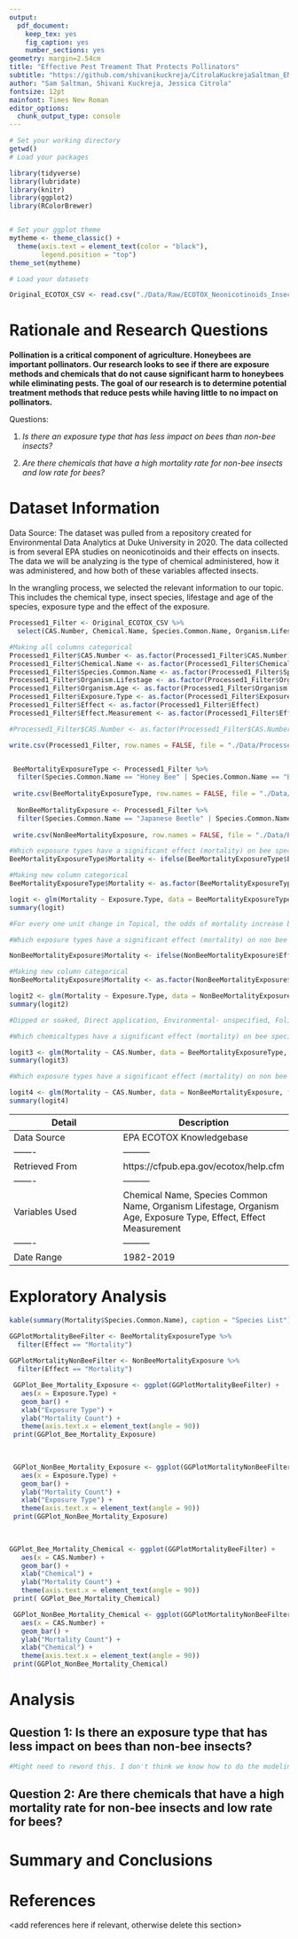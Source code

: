 ```yaml
---
output: 
  pdf_document:
    keep_tex: yes
    fig_caption: yes
    number_sections: yes
geometry: margin=2.54cm
title: "Effective Pest Treament That Protects Pollinators"
subtitle: "https://github.com/shivanikuckreja/CitrolaKuckrejaSaltman_ENV872_EDA_FinalProject/tree/main/Project"
author: "Sam Saltman, Shivani Kuckreja, Jessica Citrola"
fontsize: 12pt
mainfont: Times New Roman
editor_options: 
  chunk_output_type: console
---
```


\newpage
\tableofcontents 
\newpage
\listoftables 
\newpage
\listoffigures 
\newpage

```r
# Set your working directory
getwd()
# Load your packages

library(tidyverse)
library(lubridate)
library(knitr)
library(ggplot2)
library(RColorBrewer)


# Set your ggplot theme
mytheme <- theme_classic() +
  theme(axis.text = element_text(color = "black"), 
        legend.position = "top")
theme_set(mytheme)

# Load your datasets 

Original_ECOTOX_CSV <- read.csv("./Data/Raw/ECOTOX_Neonicotinoids_Insects_raw.csv", stringsAsFactors = TRUE)
```


# Rationale and Research Questions

**Pollination is a critical component of agriculture. Honeybees are important pollinators. Our research looks to see if there are exposure methods and chemicals that do not cause significant harm to honeybees while eliminating pests. The goal of our research is to determine potential treatment methods that reduce pests while having little to no impact on pollinators.**

Questions:

1.   _Is there an exposure type that has less impact on bees than non-bee insects?_

2.   _Are there chemicals that have a high mortality rate for non-bee insects and low rate for bees?_
  

\newpage

# Dataset Information

Data Source: The dataset was pulled from a repository created for Environmental Data Analytics at Duke University in 2020. The data collected is from several EPA studies on neonicotinoids and their effects on insects. The data we will be analyzing is the type of chemical administered, how it was administered, and how both of these variables affected insects. 

In the wrangling process, we selected the relevant information to our topic. This includes the chemical type, insect species, lifestage and age of the species, exposure type and the effect of the exposure.

```r
Processed1_Filter <- Original_ECOTOX_CSV %>%
  select(CAS.Number, Chemical.Name, Species.Common.Name, Organism.Lifestage, Organism.Age, Exposure.Type, Effect, Effect.Measurement) 

#Making all columns categorical
Processed1_Filter$CAS.Number <- as.factor(Processed1_Filter$CAS.Number)
Processed1_Filter$Chemical.Name <- as.factor(Processed1_Filter$Chemical.Name)
Processed1_Filter$Species.Common.Name <- as.factor(Processed1_Filter$Species.Common.Name)
Processed1_Filter$Organism.Lifestage <- as.factor(Processed1_Filter$Organism.Lifestage)
Processed1_Filter$Organism.Age <- as.factor(Processed1_Filter$Organism.Age)
Processed1_Filter$Exposure.Type <- as.factor(Processed1_Filter$Exposure.Type)
Processed1_Filter$Effect <- as.factor(Processed1_Filter$Effect)
Processed1_Filter$Effect.Measurement <- as.factor(Processed1_Filter$Effect.Measurement)

#Processed1_Filter$CAS.Number <- as.factor(Processed1_Filter$CAS.Number)

write.csv(Processed1_Filter, row.names = FALSE, file = "./Data/Processed/ProcessedForColumns")


 BeeMortalityExposureType <- Processed1_Filter %>%
  filter(Species.Common.Name == "Honey Bee" | Species.Common.Name == "Buff Tailed Bumblebee" | Species.Common.Name == "Carniolan Honey Bee" | Species.Common.Name == "Bumble Bee" | Species.Common.Name == "Italian Honeybee" | Species.Common.Name == "European Dark Bee" | Species.Common.Name == "Buff-tailed Bumblebee" | Species.Common.Name =="Stingless Bee"| Species.Common.Name == "Mason Bee")
 
 write.csv(BeeMortalityExposureType, row.names = FALSE, file = "./Data/Processed/BeeMortality")
 
  NonBeeMortalityExposure <- Processed1_Filter %>%
  filter(Species.Common.Name == "Japanese Beetle" | Species.Common.Name == "Wireworm" | Species.Common.Name == "Asian Citrus Psyllid" | Species.Common.Name == "Parasitoid Wasp" | Species.Common.Name =="Snout Beetle Family, Weevil" | Species.Common.Name =="Sweetpotato Whitefly" | Species.Common.Name =="Predatory Mite" | Species.Common.Name =="Scarab Beetle" | Species.Common.Name =="Ground Beetle Family" | Species.Common.Name =="Chalcid Wasp" | Species.Common.Name =="Spider/Mite Class" | Species.Common.Name =="Ladybird Beetle" | Species.Common.Name =="Argentine Ant" | Species.Common.Name =="Horned Oak Gall Wasp" | Species.Common.Name =="Tooth-necked Fungus Beetle" | Species.Common.Name =="Calico Scale" | Species.Common.Name =="Minute Parasitic Wasps" | Species.Common.Name =="Silkworm" | Species.Common.Name =="Moth And Butterfly Order" | Species.Common.Name =="Hemlock Wooly Adelgid" | Species.Common.Name =="Western Flower Thrips" | Species.Common.Name =="House Fly" | Species.Common.Name =="Spined Soldier Bug" | Species.Common.Name =="Eulophid Wasp" | Species.Common.Name =="Yellow Fever Mosquito" | Species.Common.Name =="Eastern Subterranean Termite" | Species.Common.Name =="Pea Aphid" | Species.Common.Name =="Glasshouse Potato Wasp" | Species.Common.Name =="Two Spotted Lady Beetle" | Species.Common.Name =="(Other)" | Species.Common.Name =="Parasitic Wasp" | Species.Common.Name =="Asian Lady Beetle" | Species.Common.Name =="Parastic Wasp" | Species.Common.Name =="Erythrina Gall Wasp" | Species.Common.Name =="Sevenspotted Lady Beetle" | Species.Common.Name =="Aphid Family" | Species.Common.Name =="Braconid Wasp" | Species.Common.Name =="Ladybird Beetle Family" | Species.Common.Name =="Spring Tiphia" | Species.Common.Name =="Rove Beetle Family" | Species.Common.Name =="Convergent Lady Beetle" | Species.Common.Name =="Tobacco Flea Beetle" | Species.Common.Name =="Beetle" | Species.Common.Name =="Leaf Beetle Family" |Species.Common.Name =="Codling Moth" | Species.Common.Name =="Fairyfly Parasitoid" | Species.Common.Name =="Mirid Bug" | Species.Common.Name =="Vedalia Beetle" | Species.Common.Name =="Egg Parasitoid" | Species.Common.Name =="Oystershell Scale Parasitoid" | Species.Common.Name =="Mite" | Species.Common.Name =="Corn Earworm" |Species.Common.Name =="Ox Beetle" | Species.Common.Name =="Armoured Scale Family" | Species.Common.Name =="Monarch Butterfly" | Species.Common.Name =="Braconid Parasitoid" | Species.Common.Name =="Jassid" | Species.Common.Name =="Pond Wolf Spider" | Species.Common.Name =="Lacewing" | Species.Common.Name =="Ant Family" |Species.Common.Name =="Euonymus Scale" | Species.Common.Name =="Minute Pirate Bug" | Species.Common.Name =="Colorado Potato Beetle" | Species.Common.Name =="Beetle Order" | Species.Common.Name =="True Bug Order" | Species.Common.Name =="Cotton Aphid" | Species.Common.Name =="" | Species.Common.Name =="" |Species.Common.Name =="Thrip Order" | Species.Common.Name =="Cabbage Looper" | Species.Common.Name =="Parasitoid" | Species.Common.Name =="Tobacco Aphid" | Species.Common.Name =="Citrus Leafminer" | Species.Common.Name =="Mosquito" | Species.Common.Name =="Flatheaded Appletree Borer" | Species.Common.Name =="Potato Leafhopper" |Species.Common.Name =="Black-spotted Lady Beetle" | Species.Common.Name =="Lady Beetle" | Species.Common.Name =="Mulberry Pyralid" | Species.Common.Name =="Araneoid Spider Order" | Species.Common.Name =="Insect Class" | Species.Common.Name =="Hemlock Woolly Adelgid Lady Beetle" | Species.Common.Name =="Onion Thrip" | Species.Common.Name =="Green Peach Aphid" |Species.Common.Name =="Red Scale Parasite" | Species.Common.Name =="Diamondback Moth" | Species.Common.Name =="Predatory Bug" | Species.Common.Name =="Common Thrip" | Species.Common.Name =="Mite Order" | Species.Common.Name =="Spotless Ladybird Beetle" | Species.Common.Name =="Southern House Mosquito" | Species.Common.Name =="Apple Maggot")
  
 write.csv(NonBeeMortalityExposure, row.names = FALSE, file = "./Data/Processed/NonBeeMortality")


```

```r

#Which exposure types have a significant effect (mortality) on bee species?
BeeMortalityExposureType$Mortality <- ifelse(BeeMortalityExposureType$Effect=="Mortality", 1, 0) 

#Making new column categorical
BeeMortalityExposureType$Mortality <- as.factor(BeeMortalityExposureType$Mortality)

logit <- glm(Mortality ~ Exposure.Type, data = BeeMortalityExposureType, family = "binomial")
summary(logit)

#For every one unit change in Topical, the odds of mortality increase by 1.1787. The P value of topical exposure type is 0.009, and is statistically significant.

```

```r

#Which exposure types have a significant effect (mortality) on non bee species?

NonBeeMortalityExposure$Mortality <- ifelse(NonBeeMortalityExposure$Effect=="Mortality", 1, 0) 

#Making new column categorical
NonBeeMortalityExposure$Mortality <- as.factor(NonBeeMortalityExposure$Mortality)

logit2 <- glm(Mortality ~ Exposure.Type, data = NonBeeMortalityExposure, family = "binomial")
summary(logit2)

#Dipped or soaked, Direct application, Environmental- unspecified, Foliar spray, Ground spray, Hand spray, Spray, and Topical, general are all significant 


```

```r
#Which chemicaltypes have a significant effect (mortality) on bee species?

logit3 <- glm(Mortality ~ CAS.Number, data = BeeMortalityExposureType, family = "binomial")
summary(logit3)

```


```r
#Which exposure types have a significant effect (mortality) on non bee species?

logit4 <- glm(Mortality ~ CAS.Number, data = NonBeeMortalityExposure, family = "binomial")
summary(logit4)
```

Detail | Description
------- | ---------
Data Source | EPA ECOTOX Knowledgebase
------- | ---------
Retrieved From | https://cfpub.epa.gov/ecotox/help.cfm
------- | ---------
Variables Used |Chemical Name, Species Common Name, Organism Lifestage, Organism Age, Exposure Type, Effect, Effect Measurement
------- | ---------
Date Range | 1982-2019
\newpage

# Exploratory Analysis 

```r

kable(summary(Mortality$Species.Common.Name), caption = "Species List")
```



```r
GGPlotMortalityBeeFilter <- BeeMortalityExposureType %>%
  filter(Effect == "Mortality")
 
GGPlotMortalityNonBeeFilter <- NonBeeMortalityExposure %>%
  filter(Effect == "Mortality")

 GGPlot_Bee_Mortality_Exposure <- ggplot(GGPlotMortalityBeeFilter) +
   aes(x = Exposure.Type) +
   geom_bar() +
   xlab("Exposure Type") +
   ylab("Mortality Count") +
   theme(axis.text.x = element_text(angle = 90))
 print(GGPlot_Bee_Mortality_Exposure)
 
 
```

```r
 
 GGPlot_NonBee_Mortality_Exposure <- ggplot(GGPlotMortalityNonBeeFilter) +
   aes(x = Exposure.Type) +
   geom_bar() +
   ylab("Mortality Count") +
   xlab("Exposure Type") +
   theme(axis.text.x = element_text(angle = 90))
 print(GGPlot_NonBee_Mortality_Exposure)
 
 
```

```r
 
GGPlot_Bee_Mortality_Chemical <- ggplot(GGPlotMortalityBeeFilter) +
   aes(x = CAS.Number) +
   geom_bar() +
   xlab("Chemical") +
   ylab("Mortality Count") +
   theme(axis.text.x = element_text(angle = 90))
 print( GGPlot_Bee_Mortality_Chemical)
```


```r
 GGPlot_NonBee_Mortality_Chemical <- ggplot(GGPlotMortalityNonBeeFilter) +
   aes(x = CAS.Number) +
   geom_bar() +
   ylab("Mortality Count") +
   xlab("Chemical") +
   theme(axis.text.x = element_text(angle = 90))
 print(GGPlot_NonBee_Mortality_Chemical)
```

\newpage

# Analysis



## Question 1: Is there an exposure type that has less impact on bees than non-bee insects?

```r
#Might need to reword this. I don't think we know how to do the modeling for this. Right now, we know which exposure types have a statistically significant lethal effect on bee and non bee species?


```





## Question 2: Are there chemicals that have a high mortality rate for non-bee insects and low rate for bees?




\newpage

# Summary and Conclusions


\newpage

# References
<add references here if relevant, otherwise delete this section> 
